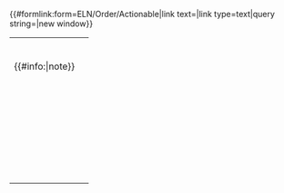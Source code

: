<noinclude><span class="actionable_button add_action">{{#formlink:form=ELN/Order/Actionable|link text={{int:sa-create-action}}|link type=text|query string=|new window}}</span>

<!-- [[Category:Page required for Actionable Extension]] -->
</noinclude><includeonly>{{{info|edit title={{int:sa-edit-title}}|create title={{int:sa-create-title}}|page name={{OslTemplate:ID/UUID |namespace=Action}} }}}
{{{for template|OslTemplate:ELN/Order/Actionable}}}<!--

BEGIN TABLE FOR META DATA

--><table class="actionable"><!--

SUMMARY

--><tr><td>'''{{int:sa-action}}'''</td><td>{{{field|SUMMARY|input type=text|mandatory|size=50}}}</td></tr><!--

DESCRIPTION

--><tr><td>'''{{int:osl-order-actionable-description}}'''{{#info:{{int:osl-order-actionable-description-tooltip}}|note}}</td><td>{{{field|DESCRIPTION|input type=textarea|rows=1|autogrow|maxlength=150}}}</td></tr><!--

ACTION_STATUS

--><tr><td>'''{{int:sa-status}}'''</td><td>{{{field|ACTION_STATUS|input type=radiobutton|property=Action status|default=Open|mandatory|show on select=Closed=>ClosedStatus}}}</td></tr><!--

DUE_DATE

--><tr><td>'''{{int:sa-due}}'''</td><td>{{{field|DUE_DATE|input type=datepicker|default=now}}}</td></tr><!--

ASSIGNED_TO
--><tr><td>'''{{int:sa-actionees}}'''</td><td>{{{field|ASSIGNED_TO|input type=tokens|values from category=LIMS/Person/User|mapping property=Display title of|list|delimiter=;|default=current user}}}</td></tr><!--

LABEL

--><tr><td>'''[[:Category:Label|<span style="color: #ffffff;">{{int:sa-labels}}</span>]]'''</td><td>{{{field|LABEL|input type=tokens|namespace=Label|values from namespace=Label|mapping property=Alias|list|delimiter=;}}}</td></tr><!--

RELATED_ARTICLE

--><tr><td>'''{{int:osl-order-actionable-related-articles}}'''</td><td><!-- {{{field|RELATED_ARTICLE|input type=SF_Select|values from category=ELN/Order|list|delimiter=;}}} -->{{{field|RELATED_ARTICLE|input type=SF_Select|query=((Category:ELN/Order));?Display_title_of;format~plain;sep~,;link~none;headers~hide;limit~1000|sametemplate|label}}}</td></tr><!--

RELATED_OBJECTS

--><tr><td>'''{{int:osl-order-actionable-related-objects}}'''</td><td>{{{field|RELATED_OBJECTS|input type=SF_Select|query=((IsInputOf::@@@@));?Display_title_of;format~plain;sep~,;link~none;headers~hide;limit~1000|sametemplate|field=RELATED_ARTICLE|label|list|delimiter=;}}}</td></tr><!--

DETAILS

--><tr><td>'''{{int:sa-details}}'''</td><td>{{{field|DETAILS|input type=textarea|rows=4|autogrow|editor=visualeditor|class=toolbarOnTop}}}</td></tr><!--

RESOLUTION

--><tr id="ClosedStatus"><td>'''{{int:sa-resolution}}'''</td><td>{{{field|RESOLUTION|input type=textarea|rows=4|autogrow|editor=wikieditor|class=toolbarOnTop}}}</td></tr><!--

--></table><!--

END TABLE FOR META DATA

--><!-- {{{standard input|summary}}} -->

{{{standard input|watch}}}

{{{standard input|save}}} <!-- {{{standard input|preview}}} {{{standard input|changes}}} --> {{{standard input|cancel}}}
</includeonly>